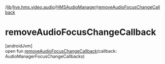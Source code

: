 /[lib](/api-reference/android/v2/home/content)/[live.hms.video.audio](../index)/[HMSAudioManager](index)/[removeAudioFocusChangeCallback](remove-audio-focus-change-callback)

# removeAudioFocusChangeCallback

[androidJvm]\
open fun [removeAudioFocusChangeCallback](remove-audio-focus-change-callback)(callback: AudioManagerFocusChangeCallbacks)
